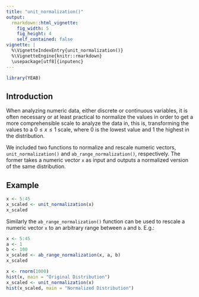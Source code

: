 ---
title: "unit_normalization()"
output:
  rmarkdown::html_vignette:
    fig_width: 5
    fig_height: 4
    self_contained: false
vignette: |
  %\VignetteIndexEntry{unit_normalization()} 
  %\VignetteEngine{knitr::rmarkdown} 
  \usepackage[utf8]{inputenc}
---

```{r echo = FALSE, warning=FALSE}
library(YEAB)
```

## Introduction

When analyzing numeric data, either discrete or continuous variables, it is often necessary or at least practical to normalize the values in order to get a more comprehensible scale to analyze the data in, this is, transforming the values to a $0 ≤ x ≤ 1$ scale, where $0$ is the lowest value and $1$ the highest in the distribution. 

We included two functions to normalize and rescale numeric vectors, `unit_normalization()` and `ab_range_normalization()`, respectively. The former takes a numeric vector `x` as input and outputs a normalized version of the same distribution. 

## Example

```{r}
x <- 5:45
x_scaled <- unit_normalization(x)
x_scaled
```

Similarly the `ab_range_normalization()` function can be used to rescale a numeric vector `x` to an arbitrary range between `a` and `b`. E.g.:

```{r}
x <- 5:45
a <- 1
b <- 100
x_scaled <- ab_range_normalization(x, a, b)
x_scaled
```

```{r}
x <- rnorm(1000)
hist(x, main = "Original Distribution")
x_scaled <- unit_normalization(x)
hist(x_scaled, main = "Normalized Distribution")
```
